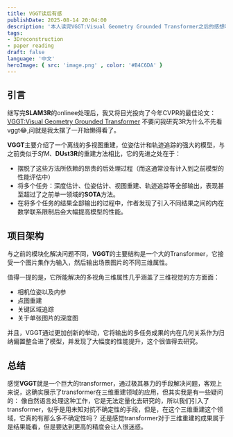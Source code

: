 ```yaml
---
title: VGGT读后有感
publishDate: 2025-08-14 20:04:00
description: '本人读完VGGT:Visual Geometry Grounded Transformer之后的感想喵'
tags: 
- 3Dreconstruction
- paper reading
draft: false 
language: '中文'
heroImage: { src: 'image.png' , color: '#B4C6DA' }
---
```


## 引言
继写完**SLAM3R**的onlinee处理后，我又将目光投向了今年CVPR的最佳论文：[VGGT:Visual Geometry Grounded Transformer](https://github.com/facebookresearch/vggt) <Spoiler>不要问我研究3R为什么不先看vggt😂,问就是我太摆了一开始懒得看了</Spoiler>。

**VGGT**主要介绍了一个离线的多视图重建，位姿估计和轨迹追踪的强大的模型，与之前类似于*SfM*、**DUst3R**的重建方法相比，它的先进之处在于：
- 摆脱了这些方法所依赖的昂贵的后处理过程（而这通常没有计入到之前模型的性能评估中）
- 将多个任务：深度估计、位姿估计、视图重建、轨迹追踪等全部输出，表现甚至超过了之前单一领域的**SOTA**方法。
- 在将多个任务的结果全部输出的过程中，作者发现了引入不同结果之间的内在数学联系限制后会大幅提高模型的性能。

## 项目架构

与之前的模块化解决问题不同，**VGGT**的主要结构是一个大的Transformer，它接受一个图片集作为输入，然后输出场景图片的不同三维属性。

值得一提的是，它所能解决的多视角三维属性几乎涵盖了三维视觉的方方面面：
- 相机位姿以及内参
- 点图重建
- 关键区域追踪
- 关于单张图片的深度图

并且，VGGT通过更加创新的举动，它将输出的多任务成果的内在几何关系作为归纳偏置整合进了模型，并发现了大幅度的性能提升，这个很值得去研究。

## 总结
感觉**VGGT**就是一个巨大的transformer，通过极其暴力的手段解决问题，客观上来说，这确实展示了transformer在三维重建领域的应用，但其实我是有一些疑问的：
像自然语言处理这种工作，它是无法定量化去研究的，所以我们引入了transformer，似乎是用未知对抗不确定性的手段，但是，在这个三维重建这个领域，它真的有那么多不确定性吗？
还是感觉transformer对于三维重建的成果属于是结果能看，但是要达到更高的精度会让人很迷惑。